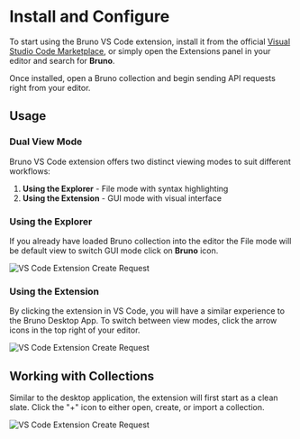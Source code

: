 # Install and Configure

To start using the Bruno VS Code extension, install it from the official [Visual Studio Code Marketplace](https://marketplace.visualstudio.com/items?itemName=bruno-api-client.bruno), or simply open the Extensions panel in your editor and search for **Bruno**.

Once installed, open a Bruno collection and begin sending API requests right from your editor.

## Usage

### Dual View Mode

Bruno VS Code extension offers two distinct viewing modes to suit different workflows:

1. **Using the Explorer** - File mode with syntax highlighting
2. **Using the Extension** - GUI mode with visual interface

### Using the Explorer

If you already have loaded Bruno collection into the editor the File mode will be default view to switch GUI mode click on **Bruno** icon. 


![VS Code Extension Create Request](/screenshots/vs-code-extension/filemode.webp)

### Using the Extension

By clicking the extension in VS Code, you will have a similar experience to the Bruno Desktop App.
To switch between view modes, click the arrow icons in the top right of your editor.


![VS Code Extension Create Request](/screenshots/vs-code-extension/gui-view.webp)

## Working with Collections

Similar to the desktop application, the extension will first start as a clean slate. Click the "+" icon to either open, create, or import a collection.

![VS Code Extension Create Request](/screenshots/vs-code-extension/collection.webp)
